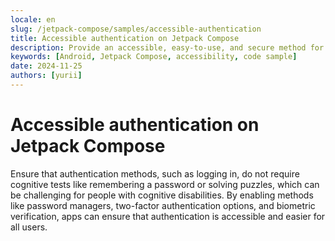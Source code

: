 ```yaml
---
locale: en
slug: /jetpack-compose/samples/accessible-authentication
title: Accessible authentication on Jetpack Compose
description: Provide an accessible, easy-to-use, and secure method for users to authenticate when logging in.
keywords: [Android, Jetpack Compose, accessibility, code sample]
date: 2024-11-25
authors: [yurii]
---
```


# Accessible authentication on Jetpack Compose

Ensure that authentication methods, such as logging in, do not require cognitive tests like remembering a password or solving puzzles, which can be challenging for people with cognitive disabilities. By enabling methods like password managers, two-factor authentication options, and biometric verification, apps can ensure that authentication is accessible and easier for all users.

<CodeSample id="accessible-authentication" platform="jetpack-compose" locale="en"/>
